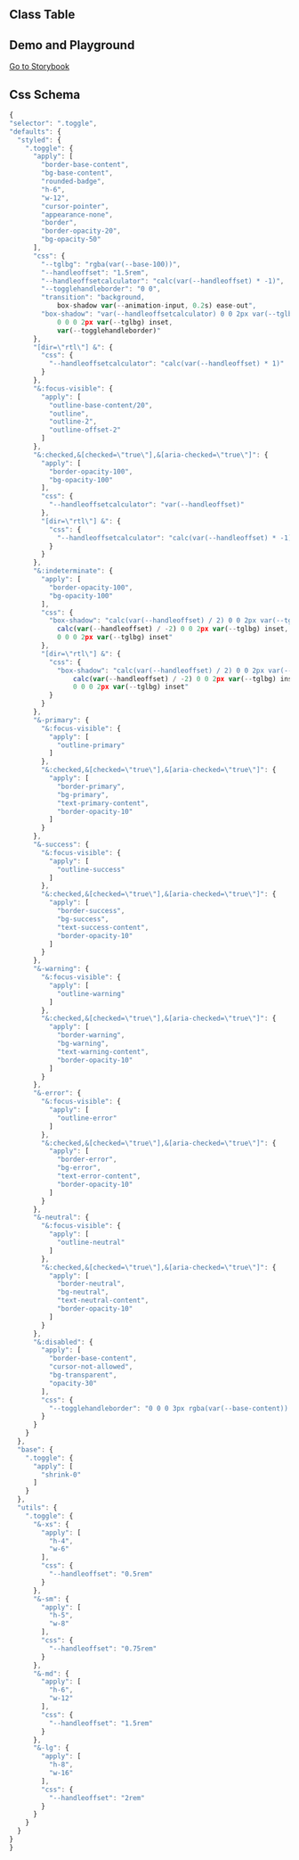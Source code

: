 
## Class Table

<CssTable name="toggle" />

## Demo and Playground

[Go to Storybook](https://story.ui.icebreaker.top/?path=/docs/data-entry-toggle--docs)

## Css Schema

```js
{
"selector": ".toggle",
"defaults": {
  "styled": {
    ".toggle": {
      "apply": [
        "border-base-content",
        "bg-base-content",
        "rounded-badge",
        "h-6",
        "w-12",
        "cursor-pointer",
        "appearance-none",
        "border",
        "border-opacity-20",
        "bg-opacity-50"
      ],
      "css": {
        "--tglbg": "rgba(var(--base-100))",
        "--handleoffset": "1.5rem",
        "--handleoffsetcalculator": "calc(var(--handleoffset) * -1)",
        "--togglehandleborder": "0 0",
        "transition": "background,
            box-shadow var(--animation-input, 0.2s) ease-out",
        "box-shadow": "var(--handleoffsetcalculator) 0 0 2px var(--tglbg) inset,
            0 0 0 2px var(--tglbg) inset,
            var(--togglehandleborder)"
      },
      "[dir=\"rtl\"] &": {
        "css": {
          "--handleoffsetcalculator": "calc(var(--handleoffset) * 1)"
        }
      },
      "&:focus-visible": {
        "apply": [
          "outline-base-content/20",
          "outline",
          "outline-2",
          "outline-offset-2"
        ]
      },
      "&:checked,&[checked=\"true\"],&[aria-checked=\"true\"]": {
        "apply": [
          "border-opacity-100",
          "bg-opacity-100"
        ],
        "css": {
          "--handleoffsetcalculator": "var(--handleoffset)"
        },
        "[dir=\"rtl\"] &": {
          "css": {
            "--handleoffsetcalculator": "calc(var(--handleoffset) * -1)"
          }
        }
      },
      "&:indeterminate": {
        "apply": [
          "border-opacity-100",
          "bg-opacity-100"
        ],
        "css": {
          "box-shadow": "calc(var(--handleoffset) / 2) 0 0 2px var(--tglbg) inset,
            calc(var(--handleoffset) / -2) 0 0 2px var(--tglbg) inset,
            0 0 0 2px var(--tglbg) inset"
        },
        "[dir=\"rtl\"] &": {
          "css": {
            "box-shadow": "calc(var(--handleoffset) / 2) 0 0 2px var(--tglbg) inset,
                calc(var(--handleoffset) / -2) 0 0 2px var(--tglbg) inset,
                0 0 0 2px var(--tglbg) inset"
          }
        }
      },
      "&-primary": {
        "&:focus-visible": {
          "apply": [
            "outline-primary"
          ]
        },
        "&:checked,&[checked=\"true\"],&[aria-checked=\"true\"]": {
          "apply": [
            "border-primary",
            "bg-primary",
            "text-primary-content",
            "border-opacity-10"
          ]
        }
      },
      "&-success": {
        "&:focus-visible": {
          "apply": [
            "outline-success"
          ]
        },
        "&:checked,&[checked=\"true\"],&[aria-checked=\"true\"]": {
          "apply": [
            "border-success",
            "bg-success",
            "text-success-content",
            "border-opacity-10"
          ]
        }
      },
      "&-warning": {
        "&:focus-visible": {
          "apply": [
            "outline-warning"
          ]
        },
        "&:checked,&[checked=\"true\"],&[aria-checked=\"true\"]": {
          "apply": [
            "border-warning",
            "bg-warning",
            "text-warning-content",
            "border-opacity-10"
          ]
        }
      },
      "&-error": {
        "&:focus-visible": {
          "apply": [
            "outline-error"
          ]
        },
        "&:checked,&[checked=\"true\"],&[aria-checked=\"true\"]": {
          "apply": [
            "border-error",
            "bg-error",
            "text-error-content",
            "border-opacity-10"
          ]
        }
      },
      "&-neutral": {
        "&:focus-visible": {
          "apply": [
            "outline-neutral"
          ]
        },
        "&:checked,&[checked=\"true\"],&[aria-checked=\"true\"]": {
          "apply": [
            "border-neutral",
            "bg-neutral",
            "text-neutral-content",
            "border-opacity-10"
          ]
        }
      },
      "&:disabled": {
        "apply": [
          "border-base-content",
          "cursor-not-allowed",
          "bg-transparent",
          "opacity-30"
        ],
        "css": {
          "--togglehandleborder": "0 0 0 3px rgba(var(--base-content)) inset, var(--handleoffsetcalculator) 0 0 3px rgba(var(--base-content)) inset"
        }
      }
    }
  },
  "base": {
    ".toggle": {
      "apply": [
        "shrink-0"
      ]
    }
  },
  "utils": {
    ".toggle": {
      "&-xs": {
        "apply": [
          "h-4",
          "w-6"
        ],
        "css": {
          "--handleoffset": "0.5rem"
        }
      },
      "&-sm": {
        "apply": [
          "h-5",
          "w-8"
        ],
        "css": {
          "--handleoffset": "0.75rem"
        }
      },
      "&-md": {
        "apply": [
          "h-6",
          "w-12"
        ],
        "css": {
          "--handleoffset": "1.5rem"
        }
      },
      "&-lg": {
        "apply": [
          "h-8",
          "w-16"
        ],
        "css": {
          "--handleoffset": "2rem"
        }
      }
    }
  }
}
}
```